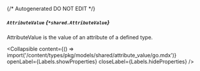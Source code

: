 {/* Autogenerated DO NOT EDIT  */}

##### `AttributeValue` *{`*shared.AttributeValue`}*
AttributeValue is the value of an attribute of a defined type.

<Collapsible content={() => import('/content/types/pkg/models/shared/attribute_value/go.mdx')} openLabel={Labels.showProperties} closeLabel={Labels.hideProperties} />



